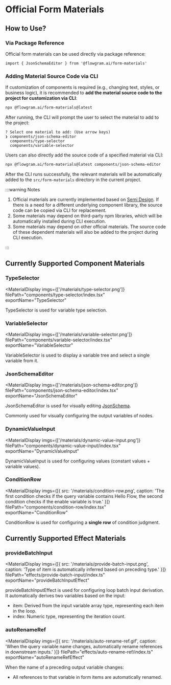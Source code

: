 
# Official Form Materials

## How to Use?

### Via Package Reference

Official form materials can be used directly via package reference:

<PackageManagerTabs command="install @flowgram.ai/form-materials" />

```tsx
import { JsonSchemaEditor } from '@flowgram.ai/form-materials'
```


### Adding Material Source Code via CLI

If customization of components is required (e.g., changing text, styles, or business logic), it is recommended to **add the material source code to the project for customization via CLI**:

```bash
npx @flowgram.ai/form-materials@latest
```

After running, the CLI will prompt the user to select the material to add to the project:

```console
? Select one material to add: (Use arrow keys)
❯ components/json-schema-editor
  components/type-selector
  components/variable-selector
```

Users can also directly add the source code of a specified material via CLI:

```bash
npx @flowgram.ai/form-materials@latest components/json-schema-editor
```

After the CLI runs successfully, the relevant materials will be automatically added to the `src/form-materials` directory in the current project.

:::warning Notes

1. Official materials are currently implemented based on [Semi Design](https://semi.design/). If there is a need for a different underlying component library, the source code can be copied via CLI for replacement.
2. Some materials may depend on third-party npm libraries, which will be automatically installed during CLI execution.
3. Some materials may depend on other official materials. The source code of these dependent materials will also be added to the project during CLI execution.

:::

## Currently Supported Component Materials

### TypeSelector

<MaterialDisplay
  imgs={['/materials/type-selector.png']}
  filePath="components/type-selector/index.tsx"
  exportName="TypeSelector"
>
  TypeSelector is used for variable type selection.
</MaterialDisplay>


### VariableSelector

<MaterialDisplay
  imgs={['/materials/variable-selector.png']}
  filePath="components/variable-selector/index.tsx"
  exportName="VariableSelector"
>
  VariableSelector is used to display a variable tree and select a single variable from it.
</MaterialDisplay>


### JsonSchemaEditor

<MaterialDisplay
  imgs={['/materials/json-schema-editor.png']}
  filePath="components/json-schema-editor/index.tsx"
  exportName="JsonSchemaEditor"
>
  JsonSchemaEditor is used for visually editing [JsonSchema](https://json-schema.org/).

  Commonly used for visually configuring the output variables of nodes.
</MaterialDisplay>


### DynamicValueInput

<MaterialDisplay
  imgs={['/materials/dynamic-value-input.png']}
  filePath="components/dynamic-value-input/index.tsx"
  exportName="DynamicValueInput"
>
  DynamicValueInput is used for configuring values (constant values + variable values).
</MaterialDisplay>

### ConditionRow

<MaterialDisplay
  imgs={[{ src: '/materials/condition-row.png', caption: 'The first condition checks if the query variable contains Hello Flow, the second condition checks if the enable variable is true.' }]}
  filePath="components/condition-row/index.tsx"
  exportName="ConditionRow"
>
  ConditionRow is used for configuring a **single row** of condition judgment.
</MaterialDisplay>

## Currently Supported Effect Materials

### provideBatchInput

<MaterialDisplay
  imgs={[{ src: '/materials/provide-batch-input.png', caption: 'Type of item is automatically inferred based on preceding type.' }]}
  filePath="effects/provide-batch-input/index.ts"
  exportName="provideBatchInputEffect"
>
  provideBatchInputEffect is used for configuring loop batch input derivation. It automatically derives two variables based on the input:
  - item: Derived from the input variable array type, representing each item in the loop.
  - index: Numeric type, representing the iteration count.
</MaterialDisplay>

### autoRenameRef

<MaterialDisplay
  imgs={[{ src: '/materials/auto-rename-ref.gif', caption: 'When the query variable name changes, automatically rename references in downstream inputs.' }]}
  filePath="effects/auto-rename-ref/index.ts"
  exportName="autoRenameRefEffect"
>
  When the name of a preceding output variable changes:
  - All references to that variable in form items are automatically renamed.
</MaterialDisplay>
